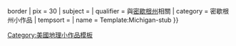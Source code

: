 {{asbox
| image     = Flag of Michigan.svg{{!}}border
| pix       = 30
| subject   = 
| qualifier = 與[[密歇根州]]相關
| category  = 密歇根州小作品
| tempsort  =  
| name      = Template:Michigan-stub
}}<noinclude>
[[Category:美國地理小作品模板]]
</noinclude>